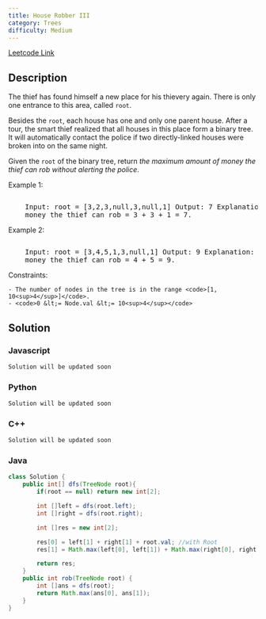 ```yaml
---
title: House Robber III
category: Trees
difficulty: Medium
---
```


<Callout>

[Leetcode Link](https://leetcode.com/problems/house-robber-iii)

</Callout>

## Description

The thief has found himself a new place for his thievery again. There is only one entrance to this area, called <code>root</code>.

Besides the <code>root</code>, each house has one and only one parent house. After a tour, the smart thief realized that all houses in this place form a binary tree. It will automatically contact the police if two directly-linked houses were broken into on the same night.

Given the <code>root</code> of the binary tree, return _the maximum amount of money the thief can rob without alerting the police_.

Example 1:

<Image
	alt=""
	src="https://assets.leetcode.com/uploads/2021/03/10/rob1-tree.jpg"
	width={277}
	height={293}
/>
<br />
<pre className="overflow-x-auto">
	Input: root = [3,2,3,null,3,null,1] Output: 7 Explanation: Maximum amount of
	money the thief can rob = 3 + 3 + 1 = 7.
</pre>

Example 2:

<Image
	alt=""
	src="https://assets.leetcode.com/uploads/2021/03/10/rob2-tree.jpg"
	width={357}
	height={293}
/>
<br />
<pre className="overflow-x-auto">
	Input: root = [3,4,5,1,3,null,1] Output: 9 Explanation: Maximum amount of
	money the thief can rob = 4 + 5 = 9.
</pre>

Constraints:

    - The number of nodes in the tree is in the range <code>[1, 10<sup>4</sup>]</code>.
    - <code>0 &lt;= Node.val &lt;= 10<sup>4</sup></code>

## Solution

### Javascript

```javascript
Solution will be updated soon
```

### Python

```python
Solution will be updated soon
```

### C++

```cpp
Solution will be updated soon
```

### Java

```java
class Solution {
    public int[] dfs(TreeNode root){
        if(root == null) return new int[2];

        int []left = dfs(root.left);
        int []right = dfs(root.right);

        int []res = new int[2];

        res[0] = left[1] + right[1] + root.val; //with Root
        res[1] = Math.max(left[0], left[1]) + Math.max(right[0], right[1]); //without Root

        return res;
    }
    public int rob(TreeNode root) {
        int []ans = dfs(root);
        return Math.max(ans[0], ans[1]);
    }
}

```
